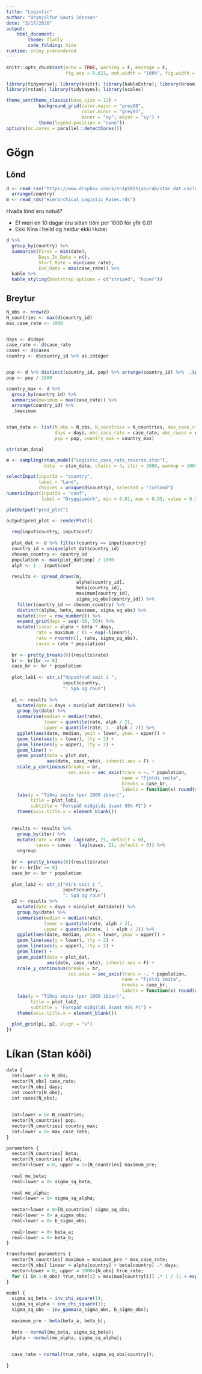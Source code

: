 ```yaml
---
title: "Logistic"
author: "Brynjólfur Gauti Jónsson"
date: "3/17/2020"
output: 
    html_document:
        theme: flatly
        code_folding: hide
runtime: shiny_prerendered
---
```


```r
knitr::opts_chunk$set(echo = TRUE, warning = F, message = F, 
                      fig.asp = 0.621, out.width = "100%", fig.width = 8)

library(tidyverse); library(knitr); library(kableExtra); library(broom); library(cowplot); 
library(rstan); library(tidybayes); library(scales)

theme_set(theme_classic(base_size = 12) + 
            background_grid(color.major = "grey90", 
                            color.minor = "grey95", 
                            minor = "xy", major = "xy") +
            theme(legend.position = "none"))
options(mc.cores = parallel::detectCores())
```


# Gögn

## Lönd

```r
d <- read_csv("https://www.dropbox.com/s/rn1p592hjazvra6/stan_dat.csv?dl=1") %>% 
  arrange(country)
m <- read_rds("Hierarchical_Logistic_Rates.rds")
```


Hvaða lönd eru notuð?

* Ef meri en 10 dagar eru síðan tíðni per 1000 fór yfir 0.01
* Ekki Kína í heild og heldur ekki Hubei

```r
d %>% 
  group_by(country) %>% 
  summarise(First = min(date),
            Days_In_Data = n(),
            Start_Rate = min(case_rate),
            End_Rate = max(case_rate)) %>% 
  kable %>% 
  kable_styling(bootstrap_options = c("striped", "hover"))
```

## Breytur

```r
N_obs <- nrow(d)
N_countries <- max(d$country_id)
max_case_rate <- 1000


days <- d$days
case_rate <- d$case_rate
cases <- d$cases
country <- d$country_id %>% as.integer


pop <- d %>% distinct(country_id, pop) %>% arrange(country_id) %>%  .$pop
pop <- pop / 1000

country_max <- d %>% 
  group_by(country_id) %>% 
  summarise(maximum = max(case_rate)) %>% 
  arrange(country_id) %>% 
  .$maximum


stan_data <- list(N_obs = N_obs, N_countries = N_countries, max_case_rate = max_case_rate,
                  days = days, obs_case_rate = case_rate, obs_cases = cases, country = country,
                  pop = pop, country_max = country_max)
```

```r
str(stan_data)
```

```r
m <- sampling(stan_model("Logistic_case_rate_reverse.stan"), 
              data  = stan_data, chains = 4, iter = 2000, warmup = 1000)
```

```r
selectInput(inputId = "country",
            label = "Land",
            choices = unique(d$country), selected = "Iceland")
numericInput(inputId = "conf",
             label = "Öryggismörk", min = 0.01, max = 0.99, value = 0.95, step = 0.01)

plotOutput("pred_plot")
```


```r
output$pred_plot <- renderPlot({
  
  req(input$country, input$conf)
  
  plot_dat <- d %>% filter(country == input$country)
  country_id = unique(plot_dat$country_id)
  chosen_country <- country_id
  population <- max(plot_dat$pop) / 1000
  alph <- 1 - input$conf
  
  results <- spread_draws(m, 
                          alpha[country_id],
                          beta[country_id], 
                          maximum[country_id],
                          sigma_sq_obs[country_id]) %>% 
    filter(country_id == chosen_country) %>% 
    distinct(alpha, beta, maximum, sigma_sq_obs) %>% 
    mutate(iter = row_number()) %>% 
    expand_grid(days = seq(-10, 50)) %>% 
    mutate(linear = alpha + beta * days,
           rate = maximum / (1 + exp(-linear)),
           rate = rnorm(n(), rate, sigma_sq_obs),
           cases = rate * population)
  
  br <- pretty_breaks(6)(results$rate)
  br <- br[br >= 0]
  case_br <- br * population
  
  plot_lab1 <- str_c("Uppsöfnuð smit í ", 
                     input$country, 
                     ": Spá og raun")
  
  p1 <- results %>% 
    mutate(date = days + min(plot_dat$date)) %>% 
    group_by(date) %>% 
    summarise(median = median(rate),
              lower = quantile(rate, alph / 2),
              upper = quantile(rate, 1 - alph / 2)) %>% 
    ggplot(aes(date, median, ymin = lower, ymax = upper)) +
    geom_line(aes(y = lower), lty = 2) +
    geom_line(aes(y = upper), lty = 2) +
    geom_line() +
    geom_point(data = plot_dat,
               aes(date, case_rate), inherit.aes = F) +
    scale_y_continuous(breaks = br,
                       sec.axis = sec_axis(trans = ~. * population, 
                                           name = "Fjöldi smita",
                                           breaks = case_br,
                                           labels = function(x) round(x, -2))) +
    labs(y = "Tíðni smita (per 1000 íbúar)",
         title = plot_lab1,
         subtitle = "Forspáð miðgildi ásamt 95% PI") +
    theme(axis.title.x = element_blank())
  
  
  results <- results %>% 
    group_by(iter) %>% 
    mutate(rate = rate - lag(rate, 21, default = 0),
           cases = cases - lag(cases, 21, default = 0)) %>% 
    ungroup
  
  br <- pretty_breaks(6)(results$rate)
  br <- br[br >= 0]
  case_br <- br * population
  
  plot_lab2 <- str_c("Virk smit í ", 
                     input$country, 
                     ": Spá og raun")
  p2 <- results %>% 
    mutate(date = days + min(plot_dat$date)) %>% 
    group_by(date) %>% 
    summarise(median = median(rate),
              lower = quantile(rate, alph / 2),
              upper = quantile(rate, 1 - alph / 2)) %>% 
    ggplot(aes(date, median, ymin = lower, ymax = upper)) +
    geom_line(aes(y = lower), lty = 2) +
    geom_line(aes(y = upper), lty = 2) +
    geom_line() +
    geom_point(data = plot_dat,
               aes(date, case_rate), inherit.aes = F) +
    scale_y_continuous(breaks = br,
                       sec.axis = sec_axis(trans = ~. * population, 
                                           name = "Fjöldi smita",
                                           breaks = case_br,
                                           labels = function(x) round(x, -2))) +
    labs(y = "Tíðni smita (per 1000 íbúar)",
         title = plot_lab2,
         subtitle = "Forspáð miðgildi ásamt 95% PI") +
    theme(axis.title.x = element_blank())
  
  plot_grid(p1, p2, align = "v")
})
```

# Líkan (Stan kóði)

```r
data {
  int<lower = 0> N_obs;
  vector[N_obs] case_rate;
  vector[N_obs] days;
  int country[N_obs];
  int cases[N_obs];
  
  
  int<lower = 0> N_countries;
  vector[N_countries] pop;
  vector[N_countries] country_max;
  int<lower = 0> max_case_rate;
}

parameters {
  vector[N_countries] beta;
  vector[N_countries] alpha;
  vector<lower = 0, upper = 1>[N_countries] maximum_pre;
  
  real mu_beta;
  real<lower = 0> sigma_sq_beta;
  
  real mu_alpha;
  real<lower = 0> sigma_sq_alpha;
  
  vector<lower = 0>[N_countries] sigma_sq_obs;
  real<lower = 0> a_sigma_obs;
  real<lower = 0> b_sigma_obs;
  
  real<lower = 0> beta_a;
  real<lower = 0> beta_b;
}

transformed parameters {
  vector[N_countries] maximum = maximum_pre * max_case_rate;
  vector[N_obs] linear = alpha[country] + beta[country] .* days;
  vector<lower = 0, upper = 1000>[N_obs] true_rate;
  for (i in 1:N_obs) true_rate[i] = maximum[country[i]] .* 1 / (1 + exp(-linear[i]));
}

model {
  sigma_sq_beta ~ inv_chi_square(1);
  sigma_sq_alpha ~ inv_chi_square(1);
  sigma_sq_obs ~ inv_gamma(a_sigma_obs, b_sigma_obs);
  
  maximum_pre ~ beta(beta_a, beta_b);
  
  beta ~ normal(mu_beta, sigma_sq_beta);
  alpha ~ normal(mu_alpha, sigma_sq_alpha);
  
  
  case_rate ~ normal(true_rate, sigma_sq_obs[country]);
  
}
```

